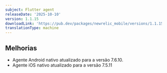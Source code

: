 ```yaml
---
subject: Flutter agent
releaseDate: '2025-10-10'
version: 1.1.15
downloadLink: 'https://pub.dev/packages/newrelic_mobile/versions/1.1.15'
translationType: machine
---
```


## Melhorias

* Agente Android nativo atualizado para a versão 7.6.10.
* Agente iOS nativo atualizado para a versão 7.5.11